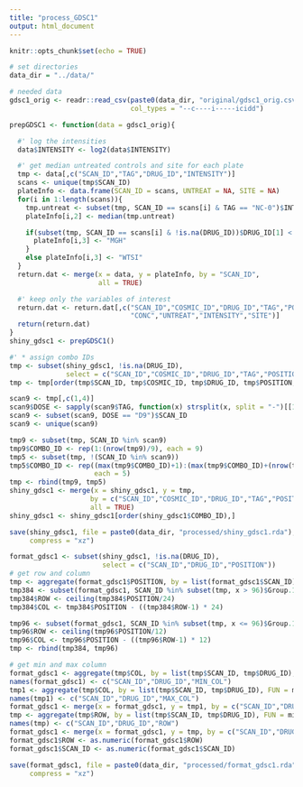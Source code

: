 ```yaml
---
title: "process_GDSC1"
output: html_document
---
```


```r
knitr::opts_chunk$set(echo = TRUE)
```

```r
# set directories
data_dir = "../data/"

# needed data
gdsc1_orig <- readr::read_csv(paste0(data_dir, "original/gdsc1_orig.csv"),
                              col_types = "--c----i-----icidd")
```

```r
prepGDSC1 <- function(data = gdsc1_orig){

  #' log the intensities
  data$INTENSITY <- log2(data$INTENSITY)

  #' get median untreated controls and site for each plate
  tmp <- data[,c("SCAN_ID","TAG","DRUG_ID","INTENSITY")]
  scans <- unique(tmp$SCAN_ID)
  plateInfo <- data.frame(SCAN_ID = scans, UNTREAT = NA, SITE = NA)
  for(i in 1:length(scans)){
    tmp.untreat <- subset(tmp, SCAN_ID == scans[i] & TAG == "NC-0")$INTENSITY
    plateInfo[i,2] <- median(tmp.untreat)

    if(subset(tmp, SCAN_ID == scans[i] & !is.na(DRUG_ID))$DRUG_ID[1] < 1000){
      plateInfo[i,3] <- "MGH"
    }
    else plateInfo[i,3] <- "WTSI"
  }
  return.dat <- merge(x = data, y = plateInfo, by = "SCAN_ID",
                      all = TRUE)

  #' keep only the variables of interest
  return.dat <- return.dat[,c("SCAN_ID","COSMIC_ID","DRUG_ID","TAG","POSITION",
                              "CONC","UNTREAT","INTENSITY","SITE")]
  return(return.dat)
}
shiny_gdsc1 <- prepGDSC1()
```

```r
#' * assign combo IDs
tmp <- subset(shiny_gdsc1, !is.na(DRUG_ID),
              select = c("SCAN_ID","COSMIC_ID","DRUG_ID","TAG","POSITION"))
tmp <- tmp[order(tmp$SCAN_ID, tmp$COSMIC_ID, tmp$DRUG_ID, tmp$POSITION, tmp$TAG),]

scan9 <- tmp[,c(1,4)]
scan9$DOSE <- sapply(scan9$TAG, function(x) strsplit(x, split = "-")[[1]][2])
scan9 <- subset(scan9, DOSE == "D9")$SCAN_ID
scan9 <- unique(scan9)

tmp9 <- subset(tmp, SCAN_ID %in% scan9)
tmp9$COMBO_ID <- rep(1:(nrow(tmp9)/9), each = 9)
tmp5 <- subset(tmp, !(SCAN_ID %in% scan9))
tmp5$COMBO_ID <- rep((max(tmp9$COMBO_ID)+1):(max(tmp9$COMBO_ID)+(nrow(tmp5)/5)),
                     each = 5)
tmp <- rbind(tmp9, tmp5)
shiny_gdsc1 <- merge(x = shiny_gdsc1, y = tmp,
                    by = c("SCAN_ID","COSMIC_ID","DRUG_ID","TAG","POSITION"),
                    all = TRUE)
shiny_gdsc1 <- shiny_gdsc1[order(shiny_gdsc1$COMBO_ID),]
```

```r
save(shiny_gdsc1, file = paste0(data_dir, "processed/shiny_gdsc1.rda"),
     compress = "xz")
```

```r
format_gdsc1 <- subset(shiny_gdsc1, !is.na(DRUG_ID),
                       select = c("SCAN_ID","DRUG_ID","POSITION"))
# get row and column
tmp <- aggregate(format_gdsc1$POSITION, by = list(format_gdsc1$SCAN_ID), FUN = max)
tmp384 <- subset(format_gdsc1, SCAN_ID %in% subset(tmp, x > 96)$Group.1)
tmp384$ROW <- ceiling(tmp384$POSITION/24)
tmp384$COL <- tmp384$POSITION - ((tmp384$ROW-1) * 24)

tmp96 <- subset(format_gdsc1, SCAN_ID %in% subset(tmp, x <= 96)$Group.1)
tmp96$ROW <- ceiling(tmp96$POSITION/12)
tmp96$COL <- tmp96$POSITION - ((tmp96$ROW-1) * 12)
tmp <- rbind(tmp384, tmp96)

# get min and max column
format_gdsc1 <- aggregate(tmp$COL, by = list(tmp$SCAN_ID, tmp$DRUG_ID),FUN = min)
names(format_gdsc1) <- c("SCAN_ID","DRUG_ID","MIN_COL")
tmp1 <- aggregate(tmp$COL, by = list(tmp$SCAN_ID, tmp$DRUG_ID), FUN = max)
names(tmp1) <- c("SCAN_ID","DRUG_ID","MAX_COL")
format_gdsc1 <- merge(x = format_gdsc1, y = tmp1, by = c("SCAN_ID","DRUG_ID"))
tmp <- aggregate(tmp$ROW, by = list(tmp$SCAN_ID, tmp$DRUG_ID), FUN = min)
names(tmp) <- c("SCAN_ID","DRUG_ID","ROW")
format_gdsc1 <- merge(x = format_gdsc1, y = tmp, by = c("SCAN_ID","DRUG_ID"))
format_gdsc1$ROW <- as.numeric(format_gdsc1$ROW)
format_gdsc1$SCAN_ID <- as.numeric(format_gdsc1$SCAN_ID)

save(format_gdsc1, file = paste0(data_dir, "processed/format_gdsc1.rda"),
     compress = "xz")
```
